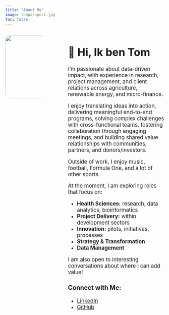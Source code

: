 ```yaml
---
title: "About Me"
image: tompassport.jpg
toc: false
---
```


::::: {.columns}

:::: {.column width="25%"}

<img src="images/tompassport.jpg" style="width: 200px; border-radius: 15px; transition: transform 0.3s ease;" onmouseover="this.style.transform='scale(1.02)'" onmouseout="this.style.transform='scale(1)'">

::::

:::: {.column width="5%"}

::::

:::: {.column width="60%"}

<big>

# 👋 Hi, Ik ben Tom

I'm passionate about data-driven impact, with experience in research, project management, and client relations across agriculture, renewable energy, and micro-finance.

I enjoy translating ideas into action, delivering meaningful end-to-end programs, solving complex challenges with cross-functional teams, fostering collaboration through engaging meetings, and building shared value relationships with communities, partners, and donors/investors.

Outside of work, I enjoy music, football, Formula One, and a lot of other sports.

At the moment, I am exploring roles that focus on:

- **Health Sciences:** research, data analytics, bioinformatics
- **Project Delivery:** within development sectors
- **Innovation:** pilots, initiatives, processes
- **Strategy & Transformation**
- **Data Management**

I am also open to interesting conversations about where I can add value!

### Connect with Me:
- [LinkedIn](https://www.linkedin.com/in/tom-wellard-nangosyah-044435a1/)
- [GitHub](https://github.com/nangosyah)

</big>

::::

:::::
